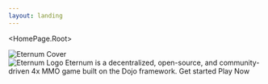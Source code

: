 ```yaml
---
layout: landing
---
```



<HomePage.Root>
  <div className="absolute inset-0 -z-10">
    <img 
      src="/03.png"
      alt="Eternum Cover"
      className="w-full h-full object-cover"
    />
  </div>

  <img src="/eternum_words_logo.svg" alt="Eternum Logo" />
  <HomePage.Description>
    Eternum is a decentralized, open-source, and community-driven 4x MMO game built on the Dojo framework.
  </HomePage.Description>
  <HomePage.Buttons>
    <HomePage.Button href="/overview/introduction" variant="primary">
      Get started
    </HomePage.Button>
    <HomePage.Button href="https://eternum.realms.world" variant="outline">
      Play Now
    </HomePage.Button>
  </HomePage.Buttons>
</HomePage.Root>

